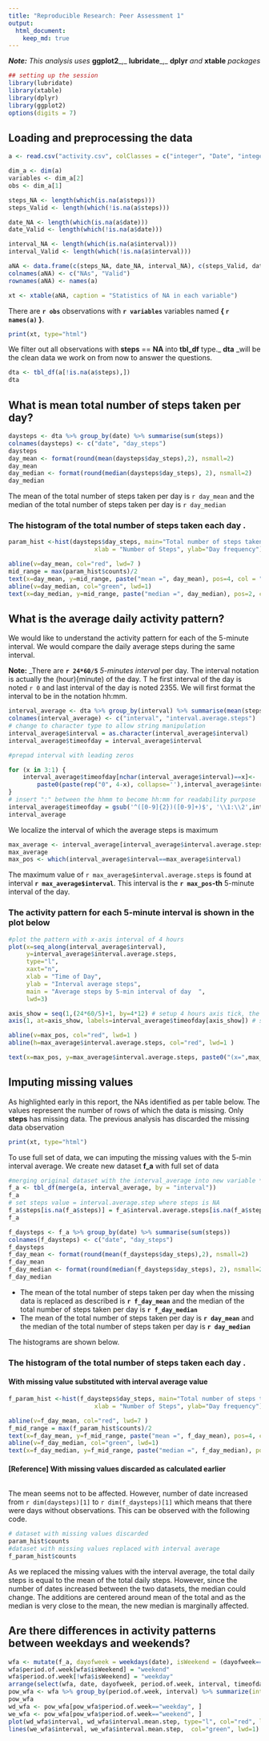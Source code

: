 ```yaml
---
title: "Reproducible Research: Peer Assessment 1"
output: 
  html_document:
    keep_md: true
---
```


_**Note:** This analysis uses_ **ggplot2**_,_ **lubridate**_,_ **dplyr** _and_ **xtable** _packages_

```r
## setting up the session
library(lubridate)
library(xtable)
library(dplyr)
library(ggplot2)
options(digits = 7)
```
## Loading and preprocessing the data

```r
a <- read.csv("activity.csv", colClasses = c("integer", "Date", "integer"))
```
```r
dim_a <- dim(a)
variables <- dim_a[2]
obs <- dim_a[1]

steps_NA <- length(which(is.na(a$steps)))
steps_Valid <- length(which(!is.na(a$steps)))

date_NA <- length(which(is.na(a$date)))
date_Valid <- length(which(!is.na(a$date)))

interval_NA <- length(which(is.na(a$interval)))
interval_Valid <- length(which(!is.na(a$interval)))

aNA <- data.frame(c(steps_NA, date_NA, interval_NA), c(steps_Valid, date_Valid, interval_Valid))
colnames(aNA) <- c("NAs", "Valid")
rownames(aNA) <- names(a)

xt <- xtable(aNA, caption = "Statistics of NA in each variable")

```
There are **`r obs`** observations with **`r variables`** variables named  **{ `r names(a)` }**. 

```r
print(xt, type="html")
```
We filter out all observations with **steps** == **NA** into **tbl_df** type._ **dta** _will be the clean data we work on from now to answer the questions.

```r
dta <- tbl_df(a[!is.na(a$steps),])
dta
```


## What is mean total number of steps taken per day?

```r
daysteps <- dta %>% group_by(date) %>% summarise(sum(steps))
colnames(daysteps) <- c("date", "day_steps")
daysteps
day_mean <- format(round(mean(daysteps$day_steps),2), nsmall=2)
day_mean
day_median <- format(round(median(daysteps$day_steps), 2), nsmall=2)
day_median

```
The mean of the total number of steps taken per day is `r day_mean` and the median of the total number of steps taken per day is `r day_median`

### The histogram of the total number of steps taken each day .
```r
param_hist <-hist(daysteps$day_steps, main="Total number of steps taken per day\n( with missing value discarded)", 
                        xlab = "Number of Steps", ylab="Day frequency")

abline(v=day_mean, col="red", lwd=7 )
mid_range = max(param_hist$counts)/2
text(x=day_mean, y=mid_range, paste("mean =", day_mean), pos=4, col = "red")
abline(v=day_median, col="green", lwd=1)
text(x=day_median, y=mid_range, paste("median =", day_median), pos=2, col = "green")
```

## What is the average daily activity pattern?

We would like to understand the activity pattern for each of the 5-minute interval. We would compare the daily average steps during the same interval.

**Note:** _There are **`r 24*60/5`** _5-minutes interval_ per day. The interval notation is actually the (hour){minute) of the day. T he first interval of the day is noted `r 0` and last interval of the day is noted 2355. We will first format the interval to be in the notation hh:mm.

```r
interval_average <- dta %>% group_by(interval) %>% summarise(mean(steps))
colnames(interval_average) <- c("interval", "interval.average.steps")
# change to character type to allow string manipulation
interval_average$interval = as.character(interval_average$interval)
interval_average$timeofday = interval_average$interval

#prepad interval with leading zeros

for (x in 3:1) {
    interval_average$timeofday[nchar(interval_average$interval)==x]<-
        paste0(paste(rep("0", 4-x), collapse=''),interval_average$interval[nchar(interval_average$interval)==x])
}
# insert ":" between the hhmm to become hh:mm for readability purpose
interval_average$timeofday = gsub('^([0-9]{2})([0-9]+)$', '\\1:\\2',interval_average$timeofday)
interval_average

```
We localize the interval of which the average steps is maximum 
```r
max_average <- interval_average[interval_average$interval.average.steps==max(interval_average$interval.average.steps),]
max_average
max_pos <- which(interval_average$interval==max_average$interval)
```
The maximum value of `r max_average$interval.average.steps` is found at interval **`r max_average$interval`**. This interval is the **`r max_pos`-th** 5-minute interval of the day.

### The activity pattern for each 5-minute interval is shown in the plot below
```r
#plot the pattern with x-axis interval of 4 hours
plot(x=seq_along(interval_average$interval), 
     y=interval_average$interval.average.steps,  
     type="l", 
     xaxt="n", 
     xlab = "Time of Day", 
     ylab = "Interval average steps", 
     main = "Average steps by 5-min interval of day  ", 
     lwd=3)

axis_show = seq(1,(24*60/5)+1, by=4*12) # setup 4 hours axis tick, the extra 1 is to show the 24:00
axis(1, at=axis_show, labels=interval_average$timeofday[axis_show]) # show axis with proper hour label spaced by 4 hours

abline(v=max_pos, col="red", lwd=1 )
abline(h=max_average$interval.average.steps, col="red", lwd=1 )

text(x=max_pos, y=max_average$interval.average.steps, paste0("(x=",max_average$timeofday,", y=",format(round(max_average$interval.average.steps,2), nsmall=2),")"), pos=4 )

```


## Imputing missing values

As highlighted early in this report, the NAs identified as per table below. The values represent the number of rows of which the data is missing. Only **steps** has missing data. The previous analysis has discarded the missing data observation

```r
print(xt, type="html")
```
To use full set of data, we can imputing the missing values with the 5-min interval average.
We create new dataset **f_a** with full set of data


```r
#merging original dataset with the interval_average into new variable **t_a**
f_a <- tbl_df(merge(a, interval_average, by = "interval"))
f_a
# set steps value = interval.average.step where steps is NA
f_a$steps[is.na(f_a$steps)] = f_a$interval.average.steps[is.na(f_a$steps)]
f_a

f_daysteps <- f_a %>% group_by(date) %>% summarise(sum(steps))
colnames(f_daysteps) <- c("date", "day_steps")
f_daysteps
f_day_mean <- format(round(mean(f_daysteps$day_steps),2), nsmall=2)
f_day_mean
f_day_median <- format(round(median(f_daysteps$day_steps), 2), nsmall=2)
f_day_median


```
* The mean of the total number of steps taken per day when the missing data is replaced as described is **`r f_day_mean`** and the median of the total number of steps taken per day is **`r f_day_median`**
* The mean of the total number of steps taken per day is **`r day_mean`** and the median of the total number of steps taken per day is **`r day_median`**


The histograms are shown below.

### The histogram of the total number of steps taken each day .

#### With missing value substituted with interval average value
```r
f_param_hist <-hist(f_daysteps$day_steps, main="Total number of steps taken per day\n( with missing value substitued by interval average)",
                        xlab = "Number of Steps", ylab="Day frequency")

abline(v=f_day_mean, col="red", lwd=7 )
f_mid_range = max(f_param_hist$counts)/2
text(x=f_day_mean, y=f_mid_range, paste("mean =", f_day_mean), pos=4, col = "red")
abline(v=f_day_median, col="green", lwd=1)
text(x=f_day_median, y=f_mid_range, paste("median =", f_day_median), pos=2, col = "green")
```

#### [Reference] With missing values discarded as calculated earlier

```r
```

The mean seems not to be affected. However, number of date increased from `r dim(daysteps)[1]` to `r dim(f_daysteps)[1]` which means that there were days without observations. This can be observed with the following code.

```r
# dataset with missing values discarded
param_hist$counts
#dataset with missing values replaced with interval average 
f_param_hist$counts
```
As we replaced the missing values with the interval average, the total daily steps is equal to the mean of the total daily steps. However, since the number of dates increased between the two datasets, the median could change. The additions are centered around mean of the total and as the median is very close to the mean, the new median is marginally affected.


## Are there differences in activity patterns between weekdays and weekends?

```r
wfa <- mutate(f_a, dayofweek = weekdays(date), isWeekend = (dayofweek=="Sunday" | dayofweek=="Saturday"))
wfa$period.of.week[wfa$isWeekend] = "weekend"
wfa$period.of.week[!wfa$isWeekend] = "weekday"
arrange(select(wfa, date, dayofweek, period.of.week, interval, timeofday, steps), date, interval)
pow_wfa <- wfa %>% group_by(period.of.week, interval) %>% summarize(interval.mean.step=mean(steps))
pow_wfa
wd_wfa <- pow_wfa[pow_wfa$period.of.week=="weekday", ]
we_wfa <- pow_wfa[pow_wfa$period.of.week=="weekend", ]
plot(wd_wfa$interval, wd_wfa$interval.mean.step, type="l", col="red", lwd=1)
lines(we_wfa$interval, we_wfa$interval.mean.step,  col="green", lwd=1)

```
